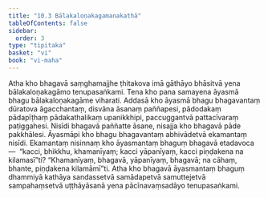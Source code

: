 ```yaml
---
title: "10.3 Bālakaloṇakagamanakathā"
tableOfContents: false
sidebar:
  order: 3
type: "tipitaka"
basket: "vi"
book: "vi-maha"
---
```



<DynamicBreadcrumb />

<Division number="465" book="vi-maha" bookNo="3" page="497">

<Paragraph number="1991" book="vi-maha">
Atha kho bhagavā saṃghamajjhe ṭhitakova imā gāthāyo bhāsitvā yena bālakaloṇakagāmo tenupasaṅkami. Tena kho pana samayena āyasmā bhagu bālakaloṇakagāme viharati. Addasā kho āyasmā bhagu bhagavantaṃ dūratova āgacchantaṃ, disvāna āsanaṃ paññapesi, pādodakaṃ pādapīṭhaṃ pādakathalikaṃ upanikkhipi, paccuggantvā pattacīvaraṃ paṭiggahesi. Nisīdi bhagavā paññatte āsane, nisajja kho bhagavā pāde pakkhālesi. Āyasmāpi kho bhagu bhagavantaṃ abhivādetvā ekamantaṃ nisīdi. Ekamantaṃ nisinnaṃ kho āyasmantaṃ bhaguṃ bhagavā etadavoca—  “kacci, bhikkhu, khamanīyaṃ; kacci yāpanīyaṃ, kacci piṇḍakena na kilamasī”ti? “Khamanīyaṃ, bhagavā, yāpanīyaṃ, bhagavā; na cāhaṃ, bhante, piṇḍakena kilamāmī”ti. Atha kho bhagavā āyasmantaṃ bhaguṃ dhammiyā kathāya sandassetvā samādapetvā samuttejetvā sampahaṃsetvā uṭṭhāyāsanā yena pācīnavaṃsadāyo tenupasaṅkami.
</Paragraph>
</Division>